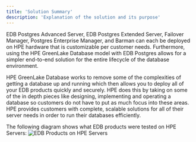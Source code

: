 ```yaml
---
title: 'Solution Summary'
description: 'Explanation of the solution and its purpose'
---
```


EDB Postgres Advanced Server, EDB Postgres Extended Server, Failover Manager, Postgres Enterprise Manager, and Barman can each be deployed on HPE hardware that is customizable per customer needs.   Furthermore, using the HPE GreenLake Database model with EDB Postgres allows for a simpler end-to-end solution for the entire lifecycle of the database environment.

HPE GreenLake Database works to remove some of the complexities of getting a database up and running which then allows you to deploy all of your EDB products quickly and securely.  HPE does this by taking on some of the in depth pieces like designing, implementing and operating a database so customers do not have to put as much focus into these areas.  HPE provides customers with complete, scalable solutions for all of their server needs in order to run their databases efficiently.        

The following diagram shows what EDB products were tested on HPE Servers:
    ![EDB Products on HPE Servers](Images/HPESolutionSummaryImage.png)

